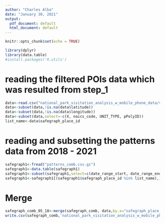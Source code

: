 ---
author: "Charles Alba"
date: "January 30, 2021"
output:
  pdf_document: default
  html_document: default
---

```{r setup, include=FALSE}
knitr::opts_chunk$set(echo = TRUE)
```

```{r}
library(dplyr)
library(data.table)
#install.packages('R.utils')
```

# reading the filtered POIs data which was resulted from step_1
```{r}

data<-read.csv("national_park_visitation_analysis_w_mobile_phone_data/volume/data/interim/filtered_pois/filtered_POIs_based_on_geometry/small_filtered_pois.csv")
data<-subset(data,!is.na(data$latitude))
data<-subset(data,!is.na(data$longitude))
data<-subset(data,select=-c(X, naics_code, UNIT_TYPE, pPolyID))
list_name<-data$safegraph_place_id

```



# reading and subsetting the patterns data from 2018 - 2021
```{r}
safegraph1<-fread("patterns_comb.csv.gz")
safegraph1<-data.table(safegraph1)
safegraph1<-subset(safegraph1,select=c(date_range_start, date_range_end,safegraph_place_id,raw_visitor_counts, visitor_daytime_cbgs))
safegraph1<-safegraph1[(safegraph1$safegraph_place_id %in% list_name),]


```

# Merge  
```{r}
safegraph_comb_05_18<-merge(safegraph_comb, data,by.x="safegraph_place_id",by.y="safegraph_place_id",all.x=T)
write.csv(safegraph_comb,'national_park_visitation_analysis_w_mobile_phone_data/volume/data/interim/filtered_pois/filtered_pois_based_on_count/aggragated_count.csv')
```

